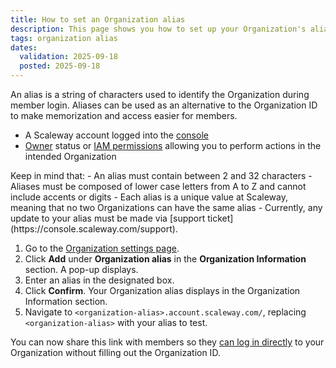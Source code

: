 ```yaml
---
title: How to set an Organization alias
description: This page shows you how to set up your Organization's alias
tags: organization alias
dates:
  validation: 2025-09-18
  posted: 2025-09-18
---
```


An alias is a string of characters used to identify the Organization during member login. Aliases can be used as an alternative to the Organization ID to make memorization and access easier for members.

<Requirements />

- A Scaleway account logged into the [console](https://console.scaleway.com)
- [Owner](/iam/concepts/#owner) status or [IAM permissions](/iam/concepts/#permission) allowing you to perform actions in the intended Organization


<Message type="important">
  Keep in mind that:
  - An alias must contain between 2 and 32 characters
  - Aliases must be composed of lower case letters from A to Z and cannot include accents or digits
  - Each alias is a unique value at Scaleway, meaning that no two Organizations can have the same alias
  - Currently, any update to your alias must be made via [support ticket](https://console.scaleway.com/support).
</Message>

1. Go to the [Organization settings page](https://console.scaleway.com/settings/organization/information).
2. Click **Add** under **Organization alias** in the **Organization Information** section. A pop-up displays.
3. Enter an alias in the designated box.
4. Click **Confirm**. Your Organization alias displays in the Organization Information section.
5. Navigate to `<organization-alias>.account.scaleway.com/`, replacing `<organization-alias>` with your alias to test.

You can now share this link with members so they [can log in directly](/iam/how-to/log-in-as-a-member) to your Organization without filling out the Organization ID.